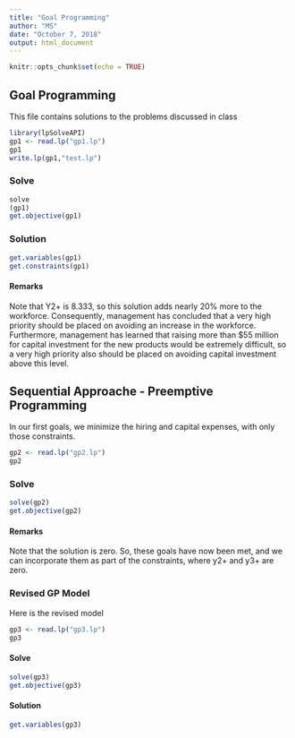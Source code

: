 ```yaml
---
title: "Goal Programming"
author: "MS"
date: "October 7, 2018"
output: html_document
---
```


```r
knitr::opts_chunk$set(echo = TRUE)
```

## Goal Programming
This file contains solutions to the problems discussed in class
```r
library(lpSolveAPI)
gp1 <- read.lp("gp1.lp")
gp1
write.lp(gp1,"test.lp")
```
### Solve
```r
solve
(gp1)
get.objective(gp1)
```
### Solution
```r
get.variables(gp1)
get.constraints(gp1)
```

#### Remarks
Note that Y2+ is 8.333, so this solution adds nearly 20% more to the workforce. Consequently, management has concluded that a very high priority should be placed on avoiding an increase in the workforce. Furthermore, management has learned that raising more than $55 million for capital investment for the new products would be extremely difficult, so a very high priority also should be placed on avoiding capital investment above this level.

## Sequential Approache - Preemptive Programming
In our first goals, we minimize the hiring and capital expenses, with only those constraints.
```r
gp2 <- read.lp("gp2.lp")
gp2
```
### Solve
```r
solve(gp2)
get.objective(gp2)
```
#### Remarks
Note that the solution is zero. So, these goals have now been met, and we can incorporate them as part of the constraints, where y2+ and y3+ are zero.

### Revised GP Model

Here is the revised model

```r
gp3 <- read.lp("gp3.lp")
gp3
```
#### Solve
```r
solve(gp3)
get.objective(gp3)
```
#### Solution
```r
get.variables(gp3)
```

